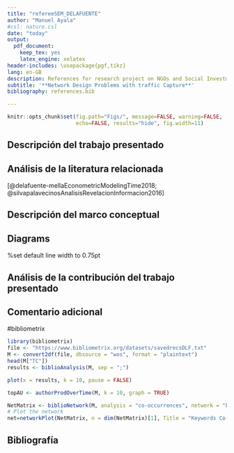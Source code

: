 ```yaml
---
title: "refereeSEM_DELAFUENTE"
author: "Manuel Ayala"
#csl: nature.csl
date: "today"
output: 
  pdf_document: 
    keep_tex: yes
    latex_engine: xelatex
header-includes: \usepackage{pgf,tikz}
lang: en-GB
description: References for research project on NGOs and Social Investment
subtitle: '**Network Design Problems with traffic Capture**'
bibliography: references.bib

---
```


```r
knitr::opts_chunk$set(fig.path="Figs/", message=FALSE, warning=FALSE,
                      echo=FALSE, results="hide", fig.width=11)
```


## Descripción del trabajo presentado


## Análisis de la literatura relacionada

[@delafuente-mellaEconometricModelingTime2018; @silvapalavecinosAnalisisRevelacionInformacion2016]

## Descripción del marco conceptual


## Diagrams
\tikzset{every picture/.style={line width=0.75pt}} 
%set default line width to 0.75pt        

\begin{tikzpicture}[x=0.75pt,y=0.75pt,yscale=-1,xscale=1]
%uncomment if require: \path (0,300); %set diagram left start at 0, and has height of 300

%Shape: Axis 2D [id:dp19527234072026634] 
\draw  (151.2,238.94) -- (430.21,238.65)(178.8,44.76) -- (179.14,260.49) (423.2,233.66) -- (430.21,238.65) -- (423.22,243.66) (173.81,51.77) -- (178.8,44.76) -- (183.81,51.76)  ;
%Shape: Free Drawing [id:dp21753955847160644] 
\draw  [color={rgb, 255:red, 245; green, 166; blue, 35 }  ,draw opacity=1 ][line width=3] [line join = round][line cap = round] (184.26,189.14) .. controls (195.59,189.14) and (220.51,170.8) .. (230.53,165.35) .. controls (265.53,146.32) and (302.69,130.86) .. (339.6,114.92) .. controls (354.06,108.67) and (369.1,103.88) .. (382.56,95.89) .. controls (383.34,95.42) and (389.17,91.84) .. (389.17,91.13) ;
%Shape: Free Drawing [id:dp6240527636898042] 
\draw  [color={rgb, 255:red, 74; green, 144; blue, 226 }  ,draw opacity=1 ][line width=3] [line join = round][line cap = round] (174.34,96.84) .. controls (176.08,96.84) and (192.37,105.2) .. (196.37,106.35) .. controls (237.24,118.12) and (274.62,142.01) .. (313.16,162.5) .. controls (326.67,169.68) and (345.47,171.44) .. (359.43,178.68) .. controls (365.37,181.76) and (369.33,186.11) .. (374.85,189.14) .. controls (387.3,195.98) and (395.57,198.47) .. (405.7,207.23) ;
%Shape: Boxed Line [id:dp9017109815625127] 
\draw [color={rgb, 255:red, 208; green, 2; blue, 27 }  ,draw opacity=1 ]   (178.61,143) -- (316,141.56) ;
%Straight Lines [id:da5408328549080522] 
\draw    (165,114) -- (395.78,112.06) ;
%Straight Lines [id:da09197087660853087] 
\draw    (166,176) -- (398.03,174.8) ;
%Shape: Brace [id:dp7372954089935925] 
\draw   (415.16,175.98) .. controls (419.83,175.91) and (422.13,173.55) .. (422.06,168.88) -- (421.79,150.42) .. controls (421.69,143.75) and (423.97,140.39) .. (428.64,140.32) .. controls (423.97,140.39) and (421.59,137.09) .. (421.5,130.42)(421.54,133.42) -- (421.27,114.32) .. controls (421.2,109.65) and (418.83,107.35) .. (414.16,107.42) ;


% Text Node
\draw (433.47,130.38) node [anchor=north west][inner sep=0.75pt]   [align=left] {{\fontsize{0.67em}{0.8em}\selectfont \textbf{Spread \ BID-ASK}}};
% Text Node
\draw (122,104) node [anchor=north west][inner sep=0.75pt]   [align=left] {{\tiny Precio ASK}};
% Text Node
\draw (123,164) node [anchor=north west][inner sep=0.75pt]   [align=left] {{\tiny Precio BID}};
% Text Node
\draw (321,131) node [anchor=north west][inner sep=0.75pt]   [align=left] {{\tiny PRECIO EQUILIBRIO}};
% Text Node
\draw (398,77) node [anchor=north west][inner sep=0.75pt]   [align=left] {{\tiny OFERTA}};
% Text Node
\draw (407,202) node [anchor=north west][inner sep=0.75pt]   [align=left] {{\tiny DEMANDA}};


\end{tikzpicture}



## Análisis de la contribución del trabajo presentado


## Comentario adicional




#bibliometrix

```r
library(bibliometrix)   
file <- "https://www.bibliometrix.org/datasets/savedrecsDLF.txt"
M <- convert2df(file, dbsource = "wos", format = "plaintext")
head(M["TC"])
results <- biblioAnalysis(M, sep = ";")

```

```r
plot(x = results, k = 10, pause = FALSE)
```



```r
topAU <- authorProdOverTime(M, k = 10, graph = TRUE)
```


```r
NetMatrix <- biblioNetwork(M, analysis = "co-occurrences", network = "keywords", sep = ";")
# Plot the network
net=networkPlot(NetMatrix, n = dim(NetMatrix)[1], Title = "Keywords Co-Ocurrences", type = "circle", size=TRUE, remove.multiple=FALSE,labelsize=0.7,cluster="none")
```

## Bibliografía






